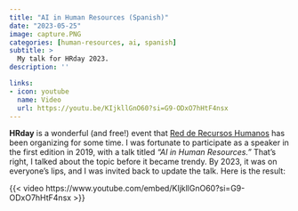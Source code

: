 ```yaml
---
title: "AI in Human Resources (Spanish)"
date: "2023-05-25"
image: capture.PNG
categories: [human-resources, ai, spanish]
subtitle: >
  My talk for HRday 2023.
description: ''

links:
- icon: youtube
  name: Video
  url: https://youtu.be/KIjkllGnO60?si=G9-ODxO7hHtF4nsx
---
```


**HRday** is a wonderful (and free!) event that [Red de Recursos Humanos](https://redderrhh.com/) has been organizing for some time. I was fortunate to participate as a speaker in the first edition in 2019, with a talk titled *"AI in Human Resources."* That's right, I talked about the topic before it became trendy. By 2023, it was on everyone's lips, and I was invited back to update the talk. Here is the result:

{{< video https://www.youtube.com/embed/KIjkllGnO60?si=G9-ODxO7hHtF4nsx >}}
